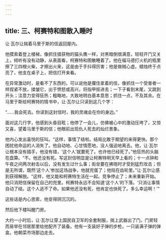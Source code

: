 ```yaml
---
---
---
```

title: 三、柯赛特和图散入睡时
---




让·瓦尔让揣着马里于斯的信返回屋内。

他摸索着登上楼梯，像抓住猎获物的猫头鹰一样，对黑暗倒很满意，轻轻开门又关上，倾听有没有动静，从表面看，柯赛特和图散睡着了。他在福马德打火机的瓶里擦了三四根火柴，才擦出火来，这是由于手抖得厉害；他是做贼心虚。蜡烛终于点亮了，他支在桌子上，把信打开来看。

在异常激动时，是看不了东西的，可以说他是攥住拿着的信，像抓住一个受害者一样捏紧不放，揉皱它，出于愤怒或高兴，将指甲抠进去；一下子看到末尾，又跳到开头；注意力变得狂热；粗略地，大致地明白基本意思；抓住一点，不及其余。在马里于斯给柯赛特的情书中，让·瓦尔让只读到这几个字：

“……我会死去。你读到这封信时，我的灵魂会在你的身边。”

面对这几行字，他感到头昏目眩；他停了一会儿，仿佛被心中的激动压垮了，又惊又喜，望着马里于斯的信；他眼前出现仇人死去的灿烂景象。

他内心发出喜悦的狂叫。“这样，事情了结啦。结局比敢于期望的来得更快。那个困扰他命运的人消失了。他自动地、心甘情愿地，没人强迫地离去。他，让·瓦尔让根本没有插手，他没有错，‘这个人’就要死了。也许他已经死了。”他狂热的头脑在盘算。“不。他还没有死。写这封信明显是让柯赛特明天早上看的；十一点钟和午夜之间两次射击以后，没有发生过什么事；街垒要在拂晓时才受到猛烈攻击；但是无所谓，既然‘这个人’参加这场战争，他就完蛋了；他陷在齿轮里。”让·瓦尔让感到获得解脱。“这样，他又能和柯赛特生活在一起。竞争停止了；未来重新开始。他只消把信保留在自己的兜里。柯赛特永远不会知道‘这个人’的下落。‘只消让事情自动了结。这个人逃不了命。如果他还没有死，他肯定也快死了。多么幸运啊！’”

这些话是内心思索，他变得阴沉沉的。

然后他下楼叫醒门房。

大约一小时后，让·瓦尔让穿上国民自卫军的全套制服，揣上武器出了门。门房轻而易举在邻居那里给他配齐了装备。他有一支装好子弹的步枪，一只装满子弹的弹盒。他朝菜市场那边走去。